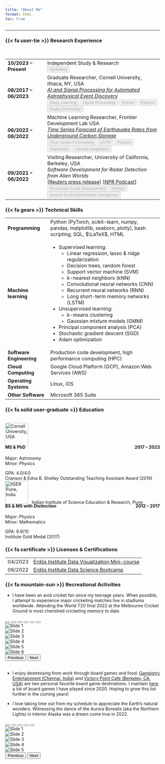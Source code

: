 ```yaml
---
title: "About Me"
format: html
toc: true
---
```

---

### {{< fa user-tie >}} Research Experience
<table class="table table-borderless table-hover w-auto" >
    <!-- Row 1 -->
    <tr>
        <td><b>10/2023 &ndash; Present<b></td>
        <td>Independent Study & Research<br>
            <button class="btn btn-outline-secondary" disabled>Upskilling</button>
        </td><br>
    </tr>
    <!-- Row 2 -->
    <tr>
        <td><b>08/2017 &ndash; 06/2023<b></td>
        <td>Graduate Researcher, Cornell University, Ithaca, NY, USA<br>
            <a href="../projects/2019_12_15_CNNclassifier/"><i>AI and Signal Processing for Automated Astrophysical Event Discovery</i></a><br>
            <button class="btn btn-outline-secondary" disabled>Deep Learning</button>
            <button class="btn btn-outline-secondary" disabled>Signal Processing</button>
            <button class="btn btn-outline-secondary" disabled>Python</button>
            <button class="btn btn-outline-secondary" disabled>Pytorch</button>
            <button class="btn btn-outline-secondary" disabled>Radio Astronomy</button><br>
        </td>
    </tr>
    <!-- Row 3 -->
    <tr>
        <td><b>06/2022 &ndash; 08/2022<b>
        </td>
        <td>Machine Learning Researcher, Frontier Development Lab USA<br>
            <a href="../projects/2022_08_31_FDL_CO2/"><i>Time Series Forecast of Earthquake Rates from Underground Carbon Storage</i></a><br>
            <button class="btn btn-outline-secondary" disabled>Time Series Forecasting</button>
            <button class="btn btn-outline-secondary" disabled>LSTM</button>
            <button class="btn btn-outline-secondary" disabled>Pytorch</button>
            <button class="btn btn-outline-secondary" disabled>Teamwork</button>
            <button class="btn btn-outline-secondary" disabled>Climate Adaptation</button><br>
        </td>
    </tr>
    <!-- Row 4 -->
    <tr>
        <td><b>09/2021 &ndash; 06/2022<b></td>
        <td>Visiting Researcher, University of California, Berkeley, USA<br>
            <i>Software Development for Radar Detection from Alien Worlds</i><br>
            [<a href="https://www.reuters.com/science/scientists-expand-search-signs-intelligent-alien-life-2023-05-31/">Reuters press release</a>] [<a href="https://www.wvxu.org/podcast/looking-up/2023-08-11/listening-for-aliens-with-dr-akshay-suresh">NPR Podcast</a>]<br>
            <button class="btn btn-outline-secondary" disabled>Production Code Development</button>
            <button class="btn btn-outline-secondary" disabled>Python</button>
            <button class="btn btn-outline-secondary" disabled>Search for Extraterrestrial Intelligence</button>
        </td>
    </tr>            
</table>

### {{< fa gears >}} Technical Skills
<table class="table table-borderless table-hover w-auto" style="width:100%">
    <!-- Row 1: Programming Skills -->
    <tr>
        <td><b>Programming</b></td>
        <td>
            Python (PyTorch, scikit-learn, numpy, pandas, matplotlib, seaborn, plotly), bash scripting, SQL, $\LaTeX$, HTML
        </td>
    </tr>
    <!-- Row 2: Machine Learning techniques -->
    <tr>
        <td><b>Machine learning</b></td>
        <td>
            <ul>
                <li>Supervised learning:
                    <ul class="a">
                        <li>Linear regression, lasso & ridge regularization</li>
                        <li>Decision trees, random forest</li>
                        <li>Support vector machine (SVM)</li>
                        <li>$k$-nearest neighbors (kNN)</li>
                        <li>Convolutional neural networks (CNN)</li>
                        <li>Recurrent neural networks (RNN)</li>
                        <li>Long short-term memory networks (LSTM)</li>
                    </ul></li>
                <li>Unsupervised learning:
                    <ul class="a">
                        <li>$k$-means clustering</li>
                        <li>Gaussian mixture models (GMM)</li>
                    </ul></li>
                <li>Principal component analysis (PCA)</li>
                <li>Stochastic gradient descent (SGD)</li>
                <li>Adam optimization</li>
            </ul>
        </td>    
    </tr>
    <!-- Row 3: Software engineering skills -->
    <tr>
        <td><b>Software Engineering<b></td>
        <td>Production code development, high performance computing (HPC)</td>
    </tr>    
    <!-- Row 4: Cloud computing experience-->
    <tr>
        <td><b>Cloud Computing</b></td>
        <td>Google Cloud Platform (GCP), Amazon Web Services (AWS)</td>
    </tr>
    <!-- Row 5: Operating ststems-->
    <tr>
        <td><b>Operating Systems<b></td>
        <td>Linux, iOS</td>
    </tr>
    <!-- Row 6: Other software -->
    <tr>
        <td><b>Other Software<b></td>
        <td>Microsoft 365 Suite</td>
    </tr>    
</table>

### {{< fa solid user-graduate >}} Education 
```{=html}
<!-- Empty vertical space -->
 <br>
<!-- MS & PhD, Cornell University, 2017 – 2023 --> 
<div class="box">
    <div class="card border-primary mb-3" style="max-width: 36.5rem;">
        <div class="card-header bg-light border-success">
            <img src="images/cornell_logo_simple_black.svg" height=75 alt="Cornell University, USA">
        </div>
    <div class="card-body bg-light">
        <h4 style="margin-top: -5px; text-align:left">MS & PhD
            <span style="float:right;"> 2017 &ndash; 2023 </span>
        </h4>
        <p class="card-text">
            Major: Astronomy <br>
            Minor: Physics <br>  
        </p>
    </div>
    <div class="card-footer bg-light border-success">
        GPA: 4.0/4.0 <br>
        Cranson & Edna B. Shelley Outstanding Teaching Assistant Award (2019)  
    </div>
</div>    
<!-- Empty horizontal space -->
<div class="horizontalgap" style="width:2rem"></div>  
<!-- BS & MS, IISER Pune, 2012 – 2017 -->
<div class="box"> 
    <div class="card border-primary mb-3" style="max-width: 36.5rem;">
        <div class="card-header bg-light border-success">
            <img src="images/IISER_Pune_logo.svg" height=75 alt="IISER Pune, India">
            &nbsp; Indian Institute of Science Education & Research, Pune
        </div>
    <div class="card-body bg-light">
        <h4 class="card-title" style="margin-top: -5px; text-align:left">BS & MS with Distinction
            <span style="float:right;"> 2012 &ndash; 2017 </span>
        </h4>
        <p class="card-text">
            Major: Physics <br>
            Minor: Mathematics <br>  
        </p>
    </div>
    <div class="card-footer bg-light border-success">
        GPA: 9.9/10 <br>
        Institute Gold Medal (2017)  
    </div>
</div>
```

### {{< fa certificate >}} Licenses & Certifications
<table class="table table-borderless w-auto" style="width:100%">
    <tr>
        <!-- Erdos Institute Data Visualization Minicourse -->
        <td>04/2023</td>
        <td><a href="https://www.erdosinstitute.org/certificates/spring-2023/data-visualization-mini-course/akshay-suresh" target="_blank">Erd&ouml;s Institute Data Visualization Mini-course</a>
        </td>
    </tr>
    <tr>
        <!-- Erdos Institute Data Science Bootcamp -->
        <td>06/2022</td>
        <td><a href="https://www.erdosinstitute.org/certificates/spring-2022/akshay-suresh" target="_blank">Erd&ouml;s Institute Data Science Bootcamp</a>
        </td>    
    </tr>
</table>

### {{< fa mountain-sun >}} Recreational Activities
* I have been an avid cricket fan since my teenage years. When possible, I attempt to experience major cricketing matches live in stadiums worldwide. Attending the World T20 final 2022 at the Melbourne Cricket Ground is most cherished cricketing memory to date.

```{=html}
<!-- MCG photos in Bootstrap image carousel -->
<div id="MCGcarousel" class="carousel slide mx-auto" style="width:85%">
    <!-- Indicators at the bottom of the carousel -->
    <div class="carousel-indicators">
        <button type="button" data-bs-target="#MCGcarousel" data-bs-slide-to="0" class="active" aria-current="true" aria-label="Slide 1"></button>
        <button type="button" data-bs-target="#MCGcarousel" data-bs-slide-to="1" aria-label="Slide 2"></button>
        <button type="button" data-bs-target="#MCGcarousel" data-bs-slide-to="2" aria-label="Slide 3"></button>
        <button type="button" data-bs-target="#MCGcarousel" data-bs-slide-to="3" aria-label="Slide 4"></button>
        <button type="button" data-bs-target="#MCGcarousel" data-bs-slide-to="4" aria-label="Slide 5"></button>
        <button type="button" data-bs-target="#MCGcarousel" data-bs-slide-to="5" aria-label="Slide 6"></button>
    </div>
    
    <div class="carousel-inner">
        <!-- Photo 1 -->
        <div class="carousel-item active">
            <img src="images/MCG_2022/mcg_1.png" class="d-block w-75 center-img" alt="Slide 1">
        </div>
        <!-- Photo 2 -->
        <div class="carousel-item">
            <img src="images/MCG_2022/mcg_2.png" class="d-block w-75 center-img" alt="Slide 2">
        </div>
        <!-- Photo 3 -->
        <div class="carousel-item">
            <img src="images/MCG_2022/mcg_3.png" class="d-block w-75 center-img" alt="Slide 3">
        </div>
        <!-- Photo 4 -->
        <div class="carousel-item">
            <img src="images/MCG_2022/mcg_4.png" class="d-block w-75 center-img" alt="Slide 4">
        </div>
        <!-- Photo 5 -->
        <div class="carousel-item">
            <img src="images/MCG_2022/mcg_5.png" class="d-block w-75 center-img" alt="Slide 5">
        </div>
        <!-- Photo 6 -->
        <div class="carousel-item">
            <img src="images/MCG_2022/mcg_6.png" class="d-block w-75 center-img" alt="Slide 6">
        </div>                
    </div>
    
    <!-- Left arrow -->
    <button class="carousel-control-prev" type="button" data-bs-target="#MCGcarousel" data-bs-slide="prev">
        <span class="carousel-control-prev-icon" aria-hidden="true"></span>
        <span class="visually-hidden">Previous</span>
    </button>
    
    <!-- Right arrow -->
    <button class="carousel-control-next" type="button" data-bs-target="#MCGcarousel" data-bs-slide="next">
        <span class="carousel-control-next-icon" aria-hidden="true"></span>
        <span class="visually-hidden">Next</span>
    </button>
</div>
<br>
```

* I enjoy destressing from work through board games and food. [Gameistry Entertainment (Chennai, India)](https://www.gameistry.in/) and [Victory Point Cafe (Berkeley, CA, USA)](https://www.victorypointcafe.com/) are two personal favorite board game destinations. I maintain [here](boardgames.qmd) a list of board games I have played since 2020. Hoping to grow this list further in the coming years!

* I love taking time out from my schedule to appreciate the Earth's natural wonders. Witnessing the dance of the Aurora Borealis (aka the Northern Lights) in interior Alaska was a dream come true in 2022.
```{=html}
<!-- Aurora Borealis photos in Bootstrap image carousel -->
<div id="AuroraCarousel" class="carousel slide mx-auto" style="width:85%">
    <!-- Indicators at the bottom of the carousel -->
    <div class="carousel-indicators">
        <button type="button" data-bs-target="#AuroraCarousel" data-bs-slide-to="0" class="active" aria-current="true" aria-label="Slide 1"></button>
        <button type="button" data-bs-target="#AuroraCarousel" data-bs-slide-to="1" aria-label="Slide 2"></button>
        <button type="button" data-bs-target="#AuroraCarousel" data-bs-slide-to="2" aria-label="Slide 3"></button>
        <button type="button" data-bs-target="#AuroraCarousel" data-bs-slide-to="3" aria-label="Slide 4"></button>
        <button type="button" data-bs-target="#AuroraCarousel" data-bs-slide-to="4" aria-label="Slide 5"></button>
    </div>
    
    <div class="carousel-inner">
        <!-- Photo 1 -->
        <div class="carousel-item active">
            <img src="images/Aurora_2022/aurora_1.jpg" class="d-block w-50 center-img" alt="Slide 1">
        </div>
        <!-- Photo 2 -->
        <div class="carousel-item">
            <img src="images/Aurora_2022/aurora_2.jpg" class="d-block w-50 center-img" alt="Slide 2">
        </div>
        <!-- Photo 3 -->
        <div class="carousel-item">
            <img src="images/Aurora_2022/aurora_3.jpg" class="d-block w-50 center-img" alt="Slide 3">
        </div>
        <!-- Photo 4 -->
        <div class="carousel-item">
            <img src="images/Aurora_2022/aurora_4.jpg" class="d-block w-50 center-img" alt="Slide 4">
        </div>
        <!-- Photo 5 -->
        <div class="carousel-item">
            <img src="images/Aurora_2022/aurora_5.jpg" class="d-block w-50 center-img" alt="Slide 5">
        </div>             
    </div>
    
    <!-- Left arrow -->
    <button class="carousel-control-prev" type="button" data-bs-target="#AuroraCarousel" data-bs-slide="prev">
        <span class="carousel-control-prev-icon" aria-hidden="true"></span>
        <span class="visually-hidden">Previous</span>
    </button>
    
    <!-- Right arrow -->
    <button class="carousel-control-next" type="button" data-bs-target="#AuroraCarousel" data-bs-slide="next">
        <span class="carousel-control-next-icon" aria-hidden="true"></span>
        <span class="visually-hidden">Next</span>
    </button>
</div>
<br>
```



